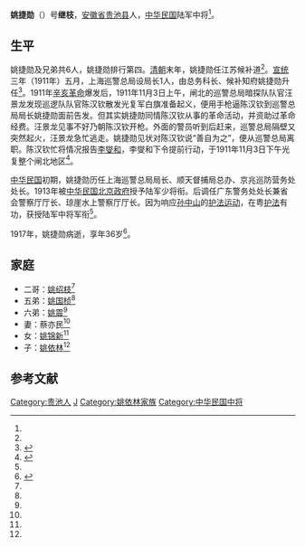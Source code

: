 '''姚捷勋'''（{{bd|1881年||1917年|}}）号'''继枝'''，[[安徽省|安徽省]][[贵池县|贵池县]]人，[[中华民国|中华民国]]陆军中将<ref name=yaoyl/>。

==生平==
姚捷勋及兄弟共6人，姚捷勋排行第四。[[清朝|清朝]]末年，姚捷勋任江苏候补道<ref name=yaoyl/>。[[宣统|宣统]]三年（1911年）五月，上海巡警总局设局长1人，由总务科长、候补知府姚捷勋升任<ref>{{Cite web|url =  http://www.shtong.gov.cn/newsite/node2/node2247/node4570/node79192/node79210/userobject1ai103474.html|title =  上海通志 第九卷公安司法 第一章公安 第一节 警察局、公安局|author =  |date =  2008-07-10|publisher =  上海市地方志办公室|language =  |accessdate =  |quote =  |archive-date =  2016-04-25|archive-url =  https://web.archive.org/web/20160425025619/http://www.shtong.gov.cn/Newsite/node2/node2247/node4570/node79192/node79210/userobject1ai103474.html|dead-url =  no}}</ref>。1911年[[辛亥革命|辛亥革命]]爆发后，1911年11月3日上午，闸北的巡警总局暗探队队官汪景龙发现巡逻队队官陈汉钦散发光复军白旗准备起义，便用手枪逼陈汉钦到巡警总局局长姚捷勋面前告发。但其实姚捷勋同情陈汉钦从事的革命活动，并资助过革命经费。汪景龙见事不好乃朝陈汉钦开枪。外面的警员听到后赶来，巡警总局隔壁又突然起火，汪景龙急忙逃走。姚捷勋见状对陈汉钦说“善自为之”，便从巡警总局离职。陈汉钦忙将情况报告[[李燮和|李燮和]]，李燮和下令提前行动，于1911年11月3日下午光复整个闸北地区<ref>{{Cite web |url = http://cul.china.com.cn/lishi/2011-07/14/content_4333809_2.htm |title = 李燮和：光复上海 功成身退 |author =  |date = 2011-07-14 |publisher = 中国网 |language =  |accessdate =  |quote =  |archive-date = 2019-08-01 |archive-url = https://web.archive.org/web/20190801034204/http://cul.china.com.cn/lishi/2011-07/14/content_4333809_2.htm }}</ref>。

[[中华民国|中华民国]]初期，姚捷勋历任上海巡警总局局长、顺天督捕局总办、京兆巡防营务处处长。1913年被[[北洋政府|中华民国北京政府]]授予陆军少将衔。后调任广东警务处处长兼省会警察厅厅长、琼崖水上警察厅厅长。因为响应[[孙中山|孙中山]]的[[护法运动|护法运动]]，在粤[[护法运动|护法]]有功，获授陆军中将军衔<ref name=yaoyl/>。

1917年，姚捷勋病逝，享年36岁<ref name=yaoyl>{{Cite web |url = http://dangshi.people.com.cn/GB/85038/10313886.html |title = 姚依林的早年岁月和他的大家族 |author = 水新营、支锐 |date =  |publisher = 党史纵览2009年第8期 |language =  |accessdate =  |quote =  |archive-date = 2017-06-08 |archive-url = https://web.archive.org/web/20170608195350/http://dangshi.people.com.cn/GB/85038/10313886.html |dead-url = no }}</ref>。

==家庭==
*二哥：[[姚绍枝|姚绍枝]]<ref name=yaoyl/>
*五弟：[[姚国桢|姚国桢]]<ref name=yaoyl/>
*六弟：[[姚震|姚震]]<ref name=yaoyl/>
*妻：蔡亦民<ref name=yaoyl/>
*女：[[姚锦新|姚锦新]]<ref name=yaoyl/>
*子：[[姚依林|姚依林]]<ref name=yaoyl/>

==参考文献==
{{Reflist|2}}
{{姚依林家系}}

{{DEFAULTSORT:Yao姚}}
[[Category:贵池人|Category:贵池人]]
[[Category:姚姓|J]]
[[Category:姚依林家族|Category:姚依林家族]]
[[Category:中华民国中将|Category:中华民国中将]]
